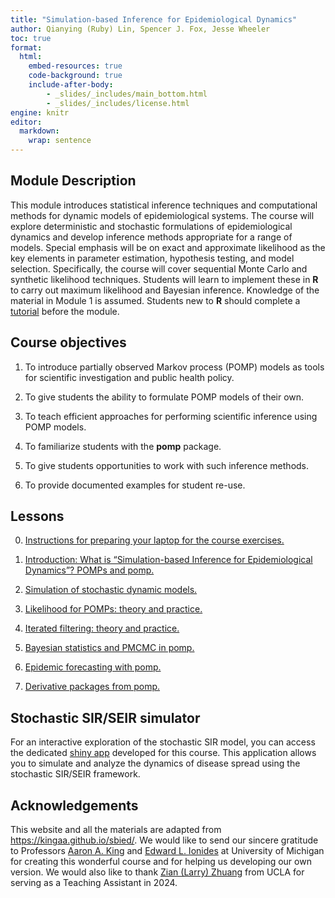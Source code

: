 ```yaml
---
title: "Simulation-based Inference for Epidemiological Dynamics"
author: Qianying (Ruby) Lin, Spencer J. Fox, Jesse Wheeler
toc: true
format:
  html:
    embed-resources: true
    code-background: true
    include-after-body:
        - _slides/_includes/main_bottom.html
        - _slides/_includes/license.html
engine: knitr
editor: 
  markdown: 
    wrap: sentence
---
```


## Module Description

This module introduces statistical inference techniques and computational methods for dynamic models of epidemiological systems.
The course will explore deterministic and stochastic formulations of epidemiological dynamics and develop inference methods appropriate for a range of models.
Special emphasis will be on exact and approximate likelihood as the key elements in parameter estimation, hypothesis testing, and model selection.
Specifically, the course will cover sequential Monte Carlo and synthetic likelihood techniques.
Students will learn to implement these in **R** to carry out maximum likelihood and Bayesian inference.
Knowledge of the material in Module 1 is assumed.
Students new to **R** should complete a [tutorial](https://kingaa.github.io/R_Tutorial/) before the module.

## Course objectives

1.  To introduce partially observed Markov process (POMP) models as tools for scientific investigation and public health policy.

2.  To give students the ability to formulate POMP models of their own.

3.  To teach efficient approaches for performing scientific inference using POMP models.

4.  To familiarize students with the **pomp** package.

5.  To give students opportunities to work with such inference methods.

6.  To provide documented examples for student re-use.

## Lessons

0.  [Instructions for preparing your laptop for the course exercises.](instruction.html)

1.  [Introduction: What is “Simulation-based Inference for Epidemiological Dynamics”? POMPs and pomp.](introduction.html)

2.  [Simulation of stochastic dynamic models.](simulation.html)

3.  [Likelihood for POMPs: theory and practice.](likelihood.html)

4.  [Iterated filtering: theory and practice.](iterated.html)

5.  [Bayesian statistics and PMCMC in pomp.](Bayesian.html)

6.  [Epidemic forecasting with pomp.](forecast.html)

7.  [Derivative packages from pomp.](derivatives.html)

## Stochastic SIR/SEIR simulator

For an interactive exploration of the stochastic SIR model, you can access the dedicated [shiny app](https://spncrfx.shinyapps.io/stochastic-sir/) developed for this course.
This application allows you to simulate and analyze the dynamics of disease spread using the stochastic SIR/SEIR framework.

## Acknowledgements

This website and all the materials are adapted from <https://kingaa.github.io/sbied/>.
We would like to send our sincere gratitude to Professors [Aaron A. King](https://kinglab.eeb.lsa.umich.edu/king) and [Edward L. Ionides](https://dept.stat.lsa.umich.edu/~ionides/) at University of Michigan for creating this wonderful course and for helping us developing our own version.
We would also like to thank [Zian (Larry) Zhuang](https://www.zianzhuang.com/) from UCLA for serving as a Teaching Assistant in 2024.
